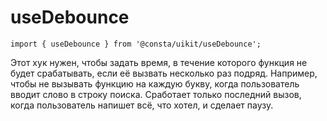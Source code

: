 
# useDebounce

```tsx
import { useDebounce } from '@consta/uikit/useDebounce';
```

Этот хук нужен, чтобы задать время, в течение которого функция не будет срабатывать, если её вызвать несколько раз подряд. Например, чтобы не вызывать функцию на каждую букву, когда пользователь вводит слово в строку поиска. Сработает только последний вызов, когда пользователь напишет всё, что хотел, и сделает паузу.

<UseDebounceExample />
